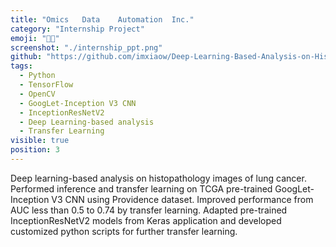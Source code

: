 ```yaml
---
title: "Omics	Data	Automation	Inc."
category: "Internship Project"
emoji: "👨‍💻"
screenshot: "./internship_ppt.png"
github: "https://github.com/imxiaow/Deep-Learning-Based-Analysis-on-Histopathology-Images-of-Lung-Cancer"
tags:
  - Python
  - TensorFlow
  - OpenCV
  - GoogLet-Inception V3 CNN
  - InceptionResNetV2 
  - Deep Learning-based analysis
  - Transfer Learning
visible: true
position: 3
---
```


Deep learning-based	analysis on histopathology images of lung cancer. Performed inference and transfer learning on TCGA pre-trained GoogLet-Inception V3 CNN using Providence dataset. Improved performance from AUC less than 0.5 to 0.74 by transfer learning. Adapted pre-trained InceptionResNetV2 models from Keras application and developed customized python scripts for further transfer learning.

